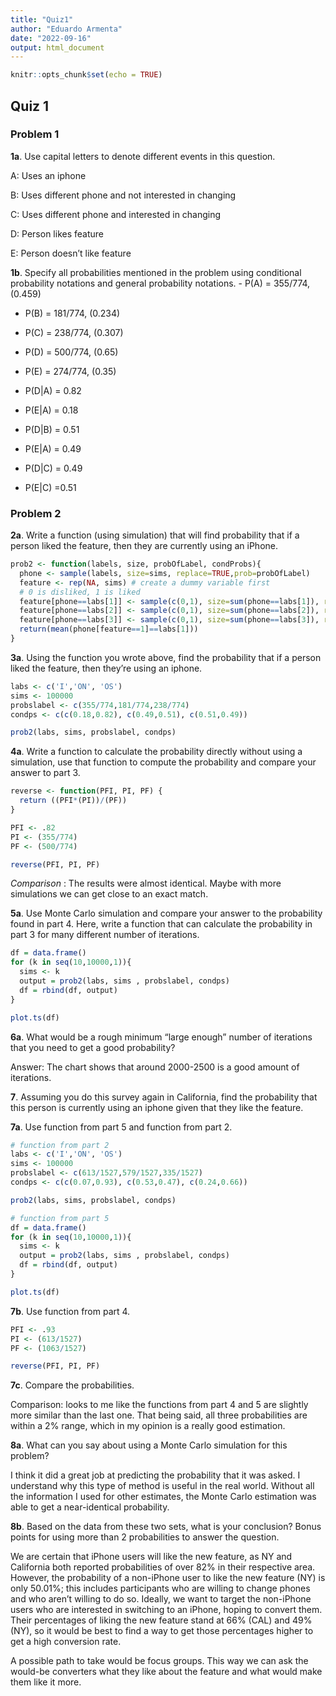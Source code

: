 ```yaml
---
title: "Quiz1"
author: "Eduardo Armenta"
date: "2022-09-16"
output: html_document
---
```


```r
knitr::opts_chunk$set(echo = TRUE)
```

## Quiz 1

### Problem 1

**1a**. Use capital letters to denote different events in this question.

A: Uses an iphone

B: Uses different phone and not interested in changing

C: Uses different phone and interested in changing

D: Person likes feature

E: Person doesn't like feature

**1b**. Specify all probabilities mentioned in the problem using conditional probability notations and general probability notations.
- P(A) = 355/774, (0.459)

- P(B) = 181/774, (0.234)

- P(C) = 238/774, (0.307)

- P(D) = 500/774, (0.65)

- P(E) = 274/774, (0.35)

- P(D|A) = 0.82

- P(E|A) = 0.18

- P(D|B) = 0.51

- P(E|A) = 0.49

- P(D|C) = 0.49

- P(E|C) =0.51

### Problem 2

**2a**. Write a function (using simulation) that will find probability that if a person liked the feature, then they are currently using an iPhone.

```r
prob2 <- function(labels, size, probOfLabel, condProbs){
  phone <- sample(labels, size=sims, replace=TRUE,prob=probOfLabel)
  feature <- rep(NA, sims) # create a dummy variable first
  # 0 is disliked, 1 is liked
  feature[phone==labs[1]] <- sample(c(0,1), size=sum(phone==labs[1]), replace=TRUE, prob=condProbs[1:2])
  feature[phone==labs[2]] <- sample(c(0,1), size=sum(phone==labs[2]), replace=TRUE,prob=condProbs[3:4])
  feature[phone==labs[3]] <- sample(c(0,1), size=sum(phone==labs[3]), replace=TRUE,prob=condProbs[5:6])
  return(mean(phone[feature==1]==labs[1]))
}
```

**3a**. Using the function you wrote above, find the probability that if a person liked the feature, then they're using an iphone.

```r
labs <- c('I','ON', 'OS')
sims <- 100000
probslabel <- c(355/774,181/774,238/774)
condps <- c(c(0.18,0.82), c(0.49,0.51), c(0.51,0.49))

prob2(labs, sims, probslabel, condps)
```

**4a**. Write a function to calculate the probability directly without using a simulation, use that function to compute the probability and compare your answer to part 3.

```r
reverse <- function(PFI, PI, PF) {
  return ((PFI*(PI))/(PF))
}

PFI <- .82
PI <- (355/774)
PF <- (500/774)

reverse(PFI, PI, PF)
```

*Comparison* : The results were almost identical. Maybe with more simulations we can get close to an exact match.

**5a**. Use Monte Carlo simulation and compare your answer to the probability found in part 4. Here, write a function that can calculate the probability in part 3 for many different number of iterations.

```r
df = data.frame()
for (k in seq(10,10000,1)){
  sims <- k
  output = prob2(labs, sims , probslabel, condps)
  df = rbind(df, output)
}

plot.ts(df)
```

**6a**. What would be a rough minimum "large enough" number of iterations that you need to get a good probability?

Answer: The chart shows that around 2000-2500 is a good amount of iterations.

**7**. Assuming you do this survey again in California, find the probability that this person is currently using an iphone given that they like the feature.

**7a**. Use function from part 5 and function from part 2.
```r
# function from part 2
labs <- c('I','ON', 'OS')
sims <- 100000
probslabel <- c(613/1527,579/1527,335/1527)
condps <- c(c(0.07,0.93), c(0.53,0.47), c(0.24,0.66))

prob2(labs, sims, probslabel, condps)

# function from part 5
df = data.frame()
for (k in seq(10,10000,1)){
  sims <- k
  output = prob2(labs, sims , probslabel, condps)
  df = rbind(df, output)
}

plot.ts(df)
```

**7b**. Use function from part 4.
``` r
PFI <- .93
PI <- (613/1527)
PF <- (1063/1527)

reverse(PFI, PI, PF)
```

**7c**. Compare the probabilities.

Comparison: looks to me like the functions from part 4 and 5 are slightly more similar than the last one. That being said, all three probabilities are within a 2% range, which in my opinion is a really good estimation.

**8a**. What can you say about using a Monte Carlo simulation for this problem?

I think it did a great job at predicting the probability that it was asked. I understand why this type of method is useful in the real world. Without all the information I used for other estimates, the Monte Carlo estimation was able to get a near-identical probability.

**8b**. Based on the data from these two sets, what is your conclusion? Bonus points for using more than 2 probabilities to answer the question.

We are certain that iPhone users will like the new feature, as NY and California both reported probabilities of over 82% in their respective area. However, the probability of a non-iPhone user to like the new feature (NY) is only 50.01%; this includes participants who are willing to change phones and who aren't willing to do so. Ideally, we want to target the non-iPhone users who are interested in switching to an iPhone, hoping to convert them. Their percentages of liking the new feature stand at 66% (CAL) and 49% (NY), so it would be best to find a way to get those percentages higher to get a high conversion rate.

A possible path to take would be focus groups. This way we can ask the would-be converters what they like about the feature and what would make them like it more.